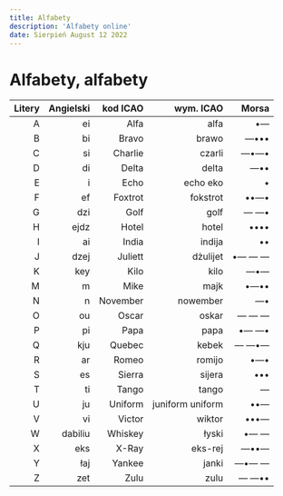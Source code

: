 ```yaml
---
title: Alfabety
description: 'Alfabety online'
date: Sierpień August 12 2022
---
```


# Alfabety, alfabety

| Litery | Angielski | kod ICAO |        wym. ICAO |  Morsa |
| -----: | --------: | -------: | ---------------: | -----: |
|      A |        ei |     Alfa |             alfa |     •— |
|      B |        bi |    Bravo |            brawo |   —••• |
|      C |        si |  Charlie |           czarli |   —•—• |
|      D |        di |    Delta |            delta |    —•• |
|      E |         i |     Echo |         echo eko |      • |
|      F |        ef |  Foxtrot |         fokstrot |   ••—• |
|      G |       dzi |     Golf |             golf |   — —• |
|      H |      ejdz |    Hotel |            hotel |   •••• |
|      I |        ai |    India |           indija |     •• |
|      J |      dzej |  Juliett |         dżulijet | •— — — |
|      K |       key |     Kilo |             kilo |    —•— |
|      M |         m |     Mike |             majk |   •—•• |
|      N |         n | November |         nowember |     —• |
|      O |        ou |    Oscar |            oskar |  — — — |
|      P |        pi |     Papa |             papa |  •— —• |
|      Q |       kju |   Quebec |            kebek |  — —•— |
|      R |        ar |    Romeo |           romijo |    •—• |
|      S |        es |   Sierra |           sijera |    ••• |
|      T |        ti |    Tango |            tango |      — |
|      U |        ju |  Uniform | juniform uniform |    ••— |
|      V |        vi |   Victor |           wiktor |   •••— |
|      W |   dabiliu |  Whiskey |            łyski |   •— — |
|      X |       eks |    X-Ray |          eks-rej |   —••— |
|      Y |       łaj |   Yankee |            janki |  —•— — |
|      Z |       zet |     Zulu |             zulu |  — —•• |
